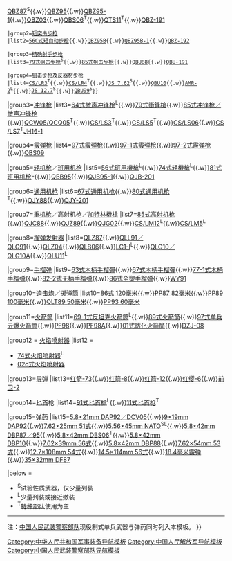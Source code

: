 {{Navbox
|name=中国人民解放军现役单兵武器及弹药
|title={{PLA}}现役制式单兵武器与弹药
|state={{{state|autocollapse}}}
|bodyclass = hlist
|evenstyle = background:#ebebeb;

|group1=[[手枪]]
|list1=
* [[54式手枪]]<sup>L</sup>
* [[77式手枪]]<sup>L</sup>
* [[92式手槍|QSZ92]]
* [[06式微声手枪|QSW06]]

|group2=[[步枪]]
|list2={{Navbox |child
 |groupstyle=font-weight:1.5em; {{WPMILHIST Infobox style|nav_box_label}}
 |liststyle=line-height:normal;
 
 |group1=[[突击步枪]]
 |list1=[[56式自動步槍|56式突击步枪]]<sup>L</sup>{{.w}}[[81式自动步枪|81-1式突击步枪]]<sup>L</sup>{{.w}}[[87式自动步枪|QBZ87]]<sup>S</sup>{{.w}}[[95式自動步槍|QBZ95]]{{.w}}[[95-1式自动步枪|QBZ95-1]]{{.w}}[[03式自动步枪|QBZ03]]{{.w}}[[06式水下步枪|QBS06]]<sup>T</sup>{{.w}}[[11式單兵綜合作戰系統|QTS11]]<sup>T</sup>{{.w}}[[QBZ-191自动步枪|QBZ-191]]
 
 |group2=[[卡宾枪|短突击步枪]]
 |list2=[[56式自動步槍#原廠衍生型|56C式短自动步枪]]{{.w}}[[95式自动步枪|QBZ95B]]{{.w}}[[95-1式自动步枪|QBZ95B-1]]{{.w}}[[QBZ-191自动步枪|QBZ-192]]

 |group3=[[精确射手步枪]]
 |list3=[[SVD狙擊步槍|79式狙击步枪]]<sup>S</sup>{{.w}}[[SVD狙擊步槍|85式狙击步枪]]{{.w}}[[88式狙击步枪|QBU88]]{{.w}}[[QBZ-191自动步枪|QBU-191]]

 |group4=[[狙击步枪]]及[[反器材步枪]]
 |list4=[[CS/LR3型狙击步枪|CS/LR3]]<sup>T</sup>{{.w}}[[CS/LR4型狙擊步槍|CS/LR4]]<sup>T</sup>{{.w}}[[JS 7.62毫米狙擊步槍|JS 7.62]]<sup>S</sup>{{.w}}[[10式狙击步枪|QBU10]]{{.w}}[[AMR-2狙擊步槍|AMR-2]]<sup>L</sup>{{.w}}[[JS 12.7毫米狙擊步槍|JS 12.7]]<sup>S</sup>{{.w}}[[99式狙击步枪|QBU99]]<sup>S</sup>}}

|group3=[[冲锋枪]]
|list3=[[64式微声冲锋枪]]<sup>L</sup>{{.w}}[[79式衝鋒槍]]{{.w}}[[85式冲锋枪|85式冲锋枪／微声冲锋枪]]{{.w}}[[05式微声冲锋枪|QCW05/QCQ05]]<sup>T</sup>{{.w}}[[CS/LS3型冲锋枪|CS/LS3]]<sup>T</sup>{{.w}}[[CS/LS5型冲锋枪|CS/LS5]]<sup>T</sup>{{.w}}[[長風衝鋒槍|CS/LS06]]{{.w}}[[CS/LS7型冲锋枪|CS/LS7]]<sup>T</sup>[[JH16-1型冲锋枪|JH16-1]]

|group4=[[霰弹枪]]
|list4=[[HP9-1泵動式霰彈槍|97式霰弹枪]]{{.w}}[[HP9-1泵動式霰彈槍|97-1式霰弹枪]]{{.w}}[[HP9-1泵動式霰彈槍|97-2式霰弹枪]]{{.w}}[[09式军用霰弹枪|QBS09]]

|group5=[[轻机枪]]／[[班用机枪]]
|list5=[[56式班用機槍]]<sup>L</sup>{{.w}}[[74式轻機槍]]<sup>L</sup>{{.w}}[[81式自动步枪|81式班用机枪]]<sup>L</sup>{{.w}}[[95式班用機槍|QBB95]]{{.w}}[[95-1式自动步枪|QJB95-1]]{{.w}}[[QJB-201]]

|group6=[[通用机枪]]
|list6=[[67式通用机枪]]{{.w}}[[80式通用机枪]]<sup>T</sup>{{.w}}[[88式通用机枪|QJY88]]{{.w}}[[QJY-201]]

|group7=[[重机枪]]／高射机枪／[[加特林機槍]]
|list7=[[85式重机枪|85式高射机枪]]{{.w}}[[88式车载高射机枪|QJC88]]{{.w}}[[89式重机枪|QJZ89]]{{.w}}[[QJG02重机枪|QJG02]]{{.w}}[[CS/LM12型轉管速射機槍|CS/LM12]]<sup>L</sup>{{.w}}[[CS/LM5型轉管機槍|CS/LM5]]<sup>L</sup> 

|group8=[[榴弹发射器]]
|list8=[[87式自動榴彈發射器|QLZ87]]{{.w}}[[91式榴弹发射器|QLL91／QLG91]]{{.w}}[[04式自动榴弹发射器|QLZ04]]{{.w}}[[06式半自动榴弹发射器|QLB06]]{{.w}}[[LC1-I型榴弹发射器|LC1-I]]<sup>L</sup>{{.w}}[[10式枪挂榴弹发射器|QLG10／QLG10A]]{{.w}}[[11式狙擊榴彈發射器|QLU11]]<sup>L</sup>

|group9=[[手榴弹]]
|list9=[[63式木柄手榴彈]]{{.w}}[[67式木柄手榴彈]]{{.w}}[[77式木柄手榴弹|77-1式木柄手榴弹]]{{.w}}[[82式手榴弹|82-2式无柄手榴弹]]{{.w}}[[86式全塑手榴弹]]{{.w}}[[WY91手榴弹|WY91]]

|group10=[[迫击炮]]／[[掷弹筒]]
|list10=[[86式迫击炮|86式 120毫米]]{{.w}}[[87式迫击炮|PP87 82毫米]]{{.w}}[[89式迫击炮|PP89 100毫米]]{{.w}}[[89式榴弹弹射器|QLT89 50毫米]]{{.w}}[[93式60毫米迫击炮|PP93 60毫米]]

|group11=[[火箭筒]]
|list11=[[69式火箭筒|69-1式反坦克火箭筒]]<sup>L</sup>{{.w}}[[89式火箭筒]]{{.w}}[[97式单兵云爆火箭筒]]{{.w}}[[98式反坦克火箭筒|PF98]]{{.w}}[[98A式反坦克火箭筒|PF98A]]{{.w}}[[01式防化火箭筒]]{{.w}}[[08式火箭筒|DZJ-08]]

|group12 = [[火焰喷射器]]
|list12 =
* [[LPO-50火焰喷射器|74式火焰喷射器]]<sup>L</sup>
* [[02c式火焰喷射器]]

|group13=[[导弹]]
|list13=[[红箭-73反坦克导弹|红箭-73]]{{.w}}[[红箭-8反坦克导弹|红箭-8]]{{.w}}[[红箭-12反坦克导弹|红箭-12]]{{.w}}[[红缨-6便携式防空导弹|红缨-6]]{{.w}}[[前衛系列便攜式防空導彈|前卫-2]]

|group14=[[匕首]]枪
|list14=[[91式匕首槍]]<sup>L</sup>{{.w}}[[11式匕首枪]]<sup>T</sup>

|group15=[[弹药]]
|list15=[[5.8×21mm|5.8×21mm DAP92／DCV05]]{{.w}}[[9×19mm魯格彈|9×19mm DAP92]]{{.w}}[[7.62×25mm托卡列夫手枪弹|7.62×25mm 51式]]{{.w}}[[5.56×45mm NATO]]<sup>S</sup><sup>L</sup>{{.w}}[[5.8×42mm|5.8×42mm DBP87／95]]{{.w}}[[5.8×42mm|5.8×42mm DBS06]]<sup>T</sup>{{.w}}[[5.8×42mm|5.8×42mm DBP10]]{{.w}}[[7.62×39mm|7.62×39mm 56式]]{{.w}}[[5.8×42mm|5.8×42mm DBP88]]{{.w}}[[7.62×54mmR|7.62×54mm 53式]]{{.w}}[[12.7×108mm|12.7×108mm 54式]]{{.w}}[[14.5×114mm|14.5×114mm 56式]]{{.w}}[[散彈|18.4毫米霰弹]]{{.w}}[[35毫米榴弹|35×32mm DF87]]

|below =
* <sup>S</sup>试验性质武器，仅少量列装
* <sup>L</sup>少量列装或接近撤装
* <sup>T</sup>[[中国人民解放军特种部队|特种部队]]使用为主
<hr>注：[[中国人民武装警察部队]]现役制式单兵武器与弹药同时列入本模板。
}}<noinclude>

[[Category:中华人民共和国军事装备导航模板]]
[[Category:中国人民解放军导航模板]]
[[Category:中国人民武装警察部队导航模板]]
</noinclude>
